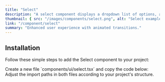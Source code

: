 ```yaml
---
title: "Select"
description: "A select component displays a dropdown list of options, allowing users to pick one from the list."
thumbnail: { src: "/images/components/select.png", alt: "Select example" }
link: "/component/select"
summary: "Enhanced user experience with animated transitions."
---
```


<ComponentPreview name="select-demo" />

## Installation

Follow these simple steps to add the Select component to your project:

<Steps>

<Step>
Create a new file `components/ui/select.tsx` and copy the code below:
</Step>

<CollapsibleSource name="select" />

<Step>
Adjust the import paths in both files according to your project's structure.
</Step>

</Steps>